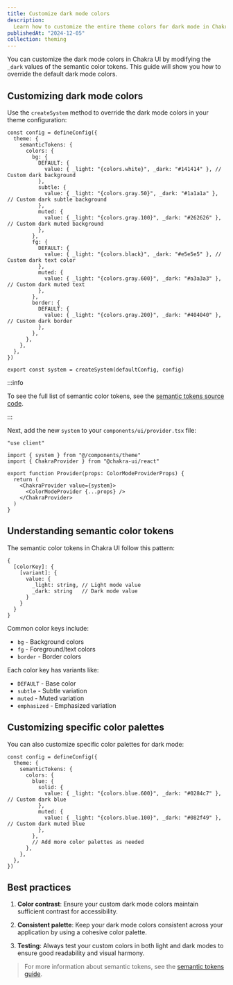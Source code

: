 ```yaml
---
title: Customize dark mode colors
description:
  Learn how to customize the entire theme colors for dark mode in Chakra UI
publishedAt: "2024-12-05"
collection: theming
---
```


You can customize the dark mode colors in Chakra UI by modifying the `_dark`
values of the semantic color tokens. This guide will show you how to override
the default dark mode colors.

## Customizing dark mode colors

Use the `createSystem` method to override the dark mode colors in your theme
configuration:

```tsx title="components/theme.ts" /_dark/
const config = defineConfig({
  theme: {
    semanticTokens: {
      colors: {
        bg: {
          DEFAULT: {
            value: { _light: "{colors.white}", _dark: "#141414" }, // Custom dark background
          },
          subtle: {
            value: { _light: "{colors.gray.50}", _dark: "#1a1a1a" }, // Custom dark subtle background
          },
          muted: {
            value: { _light: "{colors.gray.100}", _dark: "#262626" }, // Custom dark muted background
          },
        },
        fg: {
          DEFAULT: {
            value: { _light: "{colors.black}", _dark: "#e5e5e5" }, // Custom dark text color
          },
          muted: {
            value: { _light: "{colors.gray.600}", _dark: "#a3a3a3" }, // Custom dark muted text
          },
        },
        border: {
          DEFAULT: {
            value: { _light: "{colors.gray.200}", _dark: "#404040" }, // Custom dark border
          },
        },
      },
    },
  },
})

export const system = createSystem(defaultConfig, config)
```

:::info

To see the full list of semantic color tokens, see the
[semantic tokens source code](https://github.com/chakra-ui/chakra-ui/blob/main/packages/react/src/theme/semantic-tokens/colors.ts).

:::

Next, add the new `system` to your `components/ui/provider.tsx` file:

```tsx /value={system}/
"use client"

import { system } from "@/components/theme"
import { ChakraProvider } from "@chakra-ui/react"

export function Provider(props: ColorModeProviderProps) {
  return (
    <ChakraProvider value={system}>
      <ColorModeProvider {...props} />
    </ChakraProvider>
  )
}
```

## Understanding semantic color tokens

The semantic color tokens in Chakra UI follow this pattern:

```tsx
{
  [colorKey]: {
    [variant]: {
      value: {
        _light: string, // Light mode value
        _dark: string   // Dark mode value
      }
    }
  }
}
```

Common color keys include:

- `bg` - Background colors
- `fg` - Foreground/text colors
- `border` - Border colors

Each color key has variants like:

- `DEFAULT` - Base color
- `subtle` - Subtle variation
- `muted` - Muted variation
- `emphasized` - Emphasized variation

## Customizing specific color palettes

You can also customize specific color palettes for dark mode:

```tsx
const config = defineConfig({
  theme: {
    semanticTokens: {
      colors: {
        blue: {
          solid: {
            value: { _light: "{colors.blue.600}", _dark: "#0284c7" }, // Custom dark blue
          },
          muted: {
            value: { _light: "{colors.blue.100}", _dark: "#082f49" }, // Custom dark muted blue
          },
        },
        // Add more color palettes as needed
      },
    },
  },
})
```

## Best practices

1. **Color contrast**: Ensure your custom dark mode colors maintain sufficient
   contrast for accessibility.

2. **Consistent palette**: Keep your dark mode colors consistent across your
   application by using a cohesive color palette.

3. **Testing**: Always test your custom colors in both light and dark modes to
   ensure good readability and visual harmony.

> For more information about semantic tokens, see the
> [semantic tokens guide](/docs/theming/semantic-tokens).
